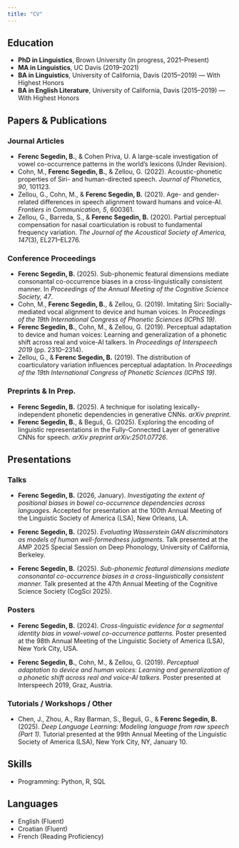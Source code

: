 ```yaml
---
title: "CV"
---
```


## Education  
- **PhD in Linguistics**, Brown University (In progress, 2021–Present)  
- **MA in Linguistics**, UC Davis (2019–2021)  
- **BA in Linguistics**, University of California, Davis (2015–2019) — With Highest Honors  
- **BA in English Literature**, University of California, Davis (2015–2019) — With Highest Honors  

## Papers & Publications  

### Journal Articles  
- **Ferenc Segedin, B.**, & Cohen Priva, U. A large-scale investigation of vowel co-occurrence patterns in the world's lexicons (Under Revision). 
- Cohn, M., **Ferenc Segedin, B.**, & Zellou, G. (2022). Acoustic-phonetic properties of Siri- and human-directed speech. *Journal of Phonetics, 90*, 101123.  
- Zellou, G., Cohn, M., & **Ferenc Segedin, B.** (2021). Age- and gender-related differences in speech alignment toward humans and voice-AI. *Frontiers in Communication, 5*, 600361.  
- Zellou, G., Barreda, S., & **Ferenc Segedin, B.** (2020). Partial perceptual compensation for nasal coarticulation is robust to fundamental frequency variation. *The Journal of the Acoustical Society of America, 147*(3), EL271–EL276.  

### Conference Proceedings  
- **Ferenc Segedin, B.** (2025). Sub-phonemic featural dimensions mediate consonantal co-occurrence biases in a cross-linguistically consistent manner. In *Proceedings of the Annual Meeting of the Cognitive Science Society, 47*.  
- Cohn, M., **Ferenc Segedin, B.**, & Zellou, G. (2019). Imitating Siri: Socially-mediated vocal alignment to device and human voices. In *Proceedings of the 19th International Congress of Phonetic Sciences (ICPhS 19)*.  
- **Ferenc Segedin, B.**, Cohn, M., & Zellou, G. (2019). Perceptual adaptation to device and human voices: Learning and generalization of a phonetic shift across real and voice-AI talkers. In *Proceedings of Interspeech 2019* (pp. 2310–2314).  
- Zellou, G., & **Ferenc Segedin, B.** (2019). The distribution of coarticulatory variation influences perceptual adaptation. In *Proceedings of the 19th International Congress of Phonetic Sciences (ICPhS 19)*.  

### Preprints & In Prep. 
- **Ferenc Segedin, B.** (2025). A technique for isolating lexically-independent phonetic dependencies in generative CNNs. *arXiv preprint*.  
- **Ferenc Segedin, B.**, & Beguš, G. (2025). Exploring the encoding of linguistic representations in the Fully-Connected Layer of generative CNNs for speech. *arXiv preprint arXiv:2501.07726*.  

## Presentations  

### Talks  
- **Ferenc Segedin, B.** (2026, January). *Investigating the extent of positional biases in bowel co-occurrence dependencies across languages.* Accepted for presentation at the 100th Annual Meeting of the Linguistic Society of America (LSA), New Orleans, LA.

- **Ferenc Segedin, B.** (2025). *Evaluating Wasserstein GAN discriminators as models of human well-formedness judgments.* Talk presented at the AMP 2025 Special Session on Deep Phonology, University of California, Berkeley.

- **Ferenc Segedin, B.** (2025). *Sub-phonemic featural dimensions mediate consonantal co-occurrence biases in a cross-linguistically consistent manner.* Talk presented at the 47th Annual Meeting of the Cognitive Science Society (CogSci 2025).


### Posters  
- **Ferenc Segedin, B.** (2024). *Cross-linguistic evidence for a segmental identity bias in vowel-vowel co-occurrence patterns.* Poster presented at the 98th Annual Meeting of the Linguistic Society of America (LSA), New York City, USA.

- **Ferenc Segedin, B.**, Cohn, M., & Zellou, G. (2019). *Perceptual adaptation to device and human voices: Learning and generalization of a phonetic shift across real and voice-AI talkers.* Poster presented at Interspeech 2019, Graz, Austria.


### Tutorials / Workshops / Other  
- Chen, J., Zhou, A., Ray Barman, S., Beguš, G., & **Ferenc Segedin, B.** (2025). *Deep Language Learning: Modeling language from raw speech (Part 1).* Tutorial presented at the 99th Annual Meeting of the Linguistic Society of America (LSA), New York City, NY, January 10.
  

## Skills  
- Programming: Python, R, SQL  

## Languages  
- English (Fluent)  
- Croatian (Fluent)  
- French (Reading Proficiency)  



